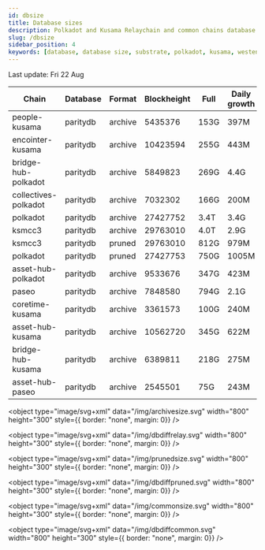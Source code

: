 ```yaml
---
id: dbsize
title: Database sizes
description: Polkadot and Kusama Relaychain and common chains database sizes
slug: /dbsize
sidebar_position: 4
keywords: [database, database size, substrate, polkadot, kusama, westend]
---
```



Last update: Fri 22 Aug

| Chain    | Database   | Format | Blockheight | Full         | Daily growth |
| ------------------------| ----------- | -------- | ------- | ---------- | ----- | 
| people-kusama | paritydb | archive | 5435376 | 153G | 397M |
| encointer-kusama | paritydb | archive | 10423594 | 255G | 443M |
| bridge-hub-polkadot | paritydb | archive | 5849823 | 269G | 4.4G |
| collectives-polkadot | paritydb | archive | 7032302 | 166G | 200M |
| polkadot | paritydb | archive | 27427752 | 3.4T | 3.4G |
| ksmcc3 | paritydb | archive | 29763010 | 4.0T | 2.9G |
| ksmcc3 | paritydb | pruned | 29763010 | 812G | 979M |
| polkadot | paritydb | pruned | 27427753 | 750G | 1005M |
| asset-hub-polkadot | paritydb | archive | 9533676 | 347G | 423M |
| paseo | paritydb | archive | 7848580 | 794G | 2.1G |
| coretime-kusama | paritydb | archive | 3361573 | 100G | 240M |
| asset-hub-kusama | paritydb | archive | 10562720 | 345G | 622M |
| bridge-hub-kusama | paritydb | archive | 6389811 | 218G | 275M |
| asset-hub-paseo | paritydb | archive | 2545501 | 75G | 243M |
<object type="image/svg+xml" data="/img/archivesize.svg" width="800" height="300" style={{ border: "none", margin: 0}} />

<object type="image/svg+xml" data="/img/dbdiffrelay.svg" width="800" height="300" style={{ border: "none", margin: 0}} />

<object type="image/svg+xml" data="/img/prunedsize.svg" width="800" height="300" style={{ border: "none", margin: 0}} />

<object type="image/svg+xml" data="/img/dbdiffpruned.svg" width="800" height="300" style={{ border: "none", margin: 0}} />

<object type="image/svg+xml" data="/img/commonsize.svg" width="800" height="300" style={{ border: "none", margin: 0}} />

<object type="image/svg+xml" data="/img/dbdiffcommon.svg" width="800" height="300" style={{ border: "none", margin: 0}} />
